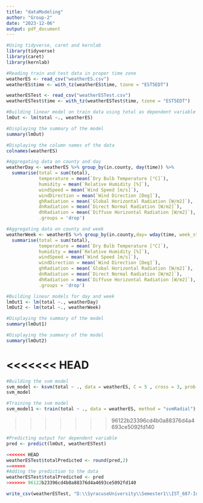 ```yaml
---
title: "dataModeling"
author: "Group-2"
date: "2023-12-06"
output: pdf_document
---
```

```r
#Using tidyverse, caret and kernlab
library(tidyverse)
library(caret)
library(kernlab)
```

```r
#Reading train and test data in proper time zone
weatherES <- read_csv("weatherES.csv")
weatherES$time <- with_tz(weatherES$time, tzone = "EST5EDT")

weatherESTest <- read_csv("weatherESTest.csv")
weatherESTest$time <- with_tz(weatherESTest$time, tzone = "EST5EDT")
```
```r
#Building linear model on train data using total as dependent variable and all the other columns as independent columns
lmOut <- lm(total ~., weatherES)
```

```r
#Displaying the summary of the model
summary(lmOut)
```


```r
#Displaying the column names of the data
colnames(weatherES)
```



```r
#Aggregating data on county and day
weatherDay <- weatherES %>% group_by(in.county, day(time)) %>%
  summarise(total = sum(total),
            temperature = mean(`Dry Bulb Temperature [°C]`),
            humidity = mean(`Relative Humidity [%]`),
            windSpeed = mean(`Wind Speed [m/s]`),
            windDirection = mean(`Wind Direction [Deg]`),
            ghRadiation = mean(`Global Horizontal Radiation [W/m2]`),
            dnRadiation = mean(`Direct Normal Radiation [W/m2]`),
            dhRadiation = mean(`Diffuse Horizontal Radiation [W/m2]`),
            .groups = 'drop')
```

```r
#Aggregating data on county and week
weatherWeek <- weatherES %>% group_by(in.county,day= wday(time, week_start = getOption("lubridate.week.start", 7))) %>%
  summarise(total = sum(total),
            temperature = mean(`Dry Bulb Temperature [°C]`),
            humidity = mean(`Relative Humidity [%]`),
            windSpeed = mean(`Wind Speed [m/s]`),
            windDirection = mean(`Wind Direction [Deg]`),
            ghRadiation = mean(`Global Horizontal Radiation [W/m2]`),
            dnRadiation = mean(`Direct Normal Radiation [W/m2]`),
            dhRadiation = mean(`Diffuse Horizontal Radiation [W/m2]`),
            .groups = 'drop')
```


```r
#Building linear models for day and week
lmOut1 <- lm(total ~., weatherDay)
lmOut2 <- lm(total ~., weatherWeek)
```

```r
#Displaying the summary of the model
summary(lmOut1)
```


```r
#Displaying the summary of the model
summary(lmOut2)
```
<<<<<<< HEAD
=======
```r
#Building the svm model
svm_model <- ksvm(total ~ ., data = weatherES, C = 5 , cross = 3, prob.model = TRUE)
svm_model
```

```r
#Training the svm model
svm_model1 <- train(total ~ ., data = weatherES, method = "svmRadial")
```
>>>>>>> 96122b23396cd4b0a88376d4a4693ce5092fd140

```r
#Predicting output for dependent variable
pred <- predict(lmOut, weatherESTest)
```

```r
<<<<<<< HEAD
weatherESTest$totalPredicted <- round(pred,2)
=======
#Adding the prediction to the data
weatherESTest$totalPredicted <- pred
>>>>>>> 96122b23396cd4b0a88376d4a4693ce5092fd140
```

```r
write_csv(weatherESTest, "D:\\SyracuseUniversity\\Semester1\\IST_687-IntroToDataScience\\IST687-FinalProject\\weatherESTestPred.csv")
```

